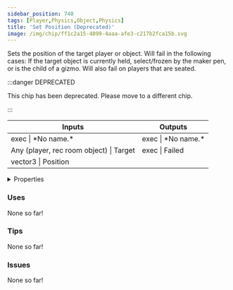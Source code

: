 ```yaml
---
sidebar_position: 740
tags: [Player,Physics,Object,Physics]
title: 'Set Position (Deprecated)'
image: /img/chip/ff1c2a15-4099-4aaa-afe3-c217b2fca15b.svg
---
```


Sets the position of the target player or object. Will fail in the following cases: If the target object is currently held, select/frozen by the maker pen, or is the child of a gizmo. Will also fail on players that are seated.

:::danger DEPRECATED

This chip has been deprecated. Please move to a different chip.

:::

<IChip uuid="ff1c2a15-4099-4aaa-afe3-c217b2fca15b"/>

<table><thead><tr><th>Inputs</th><th>Outputs</th></tr></thead><tbody><tr><td>exec | *No name.*</td><td>exec | *No name.*</td></tr><tr><td>Any (player, rec room object) | Target</td><td>exec | Failed</td></tr><tr><td>vector3 | Position</td><td /></tr></tbody></table>

<details>
  <summary>Properties</summary>
  <div>
    <div>
    <table>
      <tbody>
        <tr>
          <td>Is beta required?</td>
          <td>No</td>
        </tr>
        <tr>
          <td>Is chip a trolling risk?</td>
          <td>No</td>
        </tr>
        <tr>
          <td>Is chip a role assignment risk?</td>
          <td>No</td>
        </tr>
        <tr>
          <td>Chip UUID</td>
          <td>ff1c2a15-4099-4aaa-afe3-c217b2fca15b</td>
        </tr>
        <tr>
          <td>Room availability</td>
          <td>Available everywhere</td>
        </tr>
      </tbody>
    </table>
    </div>
  </div>
</details>

### Uses

None so far!

### Tips

None so far!

### Issues

None so far!